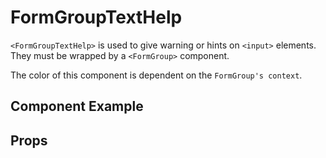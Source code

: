 
# FormGroupTextHelp

`<FormGroupTextHelp>` is used to give warning or hints on `<input>` elements. They must be wrapped by a `<FormGroup>` component.

The color of this component is dependent on the `FormGroup's context`.

## Component Example
<Story
    id="atoms-formgrouptexthelp--default"
/>

## Props
<Props of={FormGroupTextHelp} />
